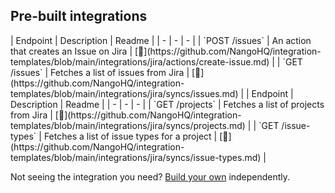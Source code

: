 
## Pre-built integrations

<AccordionGroup>


<Accordion title="Issues">
| Endpoint | Description | Readme |
| - | - | - |
| `POST /issues` | An action that creates an Issue on Jira | [🔗](https://github.com/NangoHQ/integration-templates/blob/main/integrations/jira/actions/create-issue.md) |
| `GET /issues` | Fetches a list of issues from Jira | [🔗](https://github.com/NangoHQ/integration-templates/blob/main/integrations/jira/syncs/issues.md) |
</Accordion>


<Accordion title="Others">
| Endpoint | Description | Readme |
| - | - | - |
| `GET /projects` | Fetches a list of projects from Jira | [🔗](https://github.com/NangoHQ/integration-templates/blob/main/integrations/jira/syncs/projects.md) |
| `GET /issue-types` | Fetches a list of issue types for a project | [🔗](https://github.com/NangoHQ/integration-templates/blob/main/integrations/jira/syncs/issue-types.md) |
</Accordion>

</AccordionGroup>

<Tip>Not seeing the integration you need? [Build your own](https://nango.dev/docs/guides/platform/functions) independently.</Tip>
